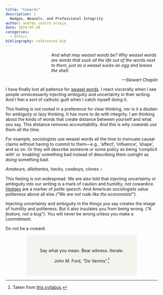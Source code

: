 ```yaml
---
title: "Cowards"
description: |
  Hedges, Weasels, and Professional Integrity
author: andrés castro araújo
date: 2024-07-28
categories:
  - Ethics
bibliography: references.bib
---
```


::: {style="padding-left: 30%;"}
*And what may weasel words be? Why weasel words are words that suck all the life out of the words next to them, just as a weasel sucks an egg and leaves the shell.*

::: {style="text-align: right;"}
*—Stewart Chaplin*
:::
:::

I have finally lost all patience for [weasel words](https://en.wikipedia.org/wiki/Weasel_word). I react viscerally when I see people unnecessarily injecting ambiguity and uncertainty in their writing. And I feel a sort of catholic guilt when I catch myself doing it.

This feeling is not rooted in a preference for clear thinking, nor is it a disdain for ambiguity or lazy thinking. It has more to do with integrity. I am thinking about the kinds of words that create distance between yourself and what you say. This distance removes accountability. *And this is why cowards use them all the time.*

For example, sociologists use weasel words all the time to insinuate causal claims without having to commit to them---e.g., 'affect', 'influence', 'shape', and so on. Or they will describe someone or some policy as being 'complicit with' or 'enabling' something bad instead of describing them outright as *doing* something bad.

<aside>*Amateurs, dilettantes, hacks, cowboys, clones* 🎶</aside>

This feeling is not widespread. We are also told that injecting uncertainty or ambiguity into our writing is a mark of caution and humility, not cowardice. [Hedges](https://en.wikipedia.org/wiki/Hedge_(linguistics)) are a marker of *polite speech*. And American sociologists value politeness above all else *("We are not rude like the economists!").*

Injecting uncertainty and ambiguity in the things you say creates the image of humility and politeness. But it also insulates you from being wrong. *("A feature, not a bug").* You will never be wrong unless you make a commitment.

Do not be a coward.

::: {style="background-color: #F5F3ED; padding-left: 2em; padding-right: 2em; padding-top: 2em; padding-bottom: 2em; margin-left: 5em; margin-right: 5em; text-align: center;"}
Say what you mean. Bear witness. Iterate.

John M. Ford, “De Vermis”.[^1]
:::

[^1]: Taken from [this syllabus](https://kieranhealy.org/files/teaching/gradtheory.pdf).
